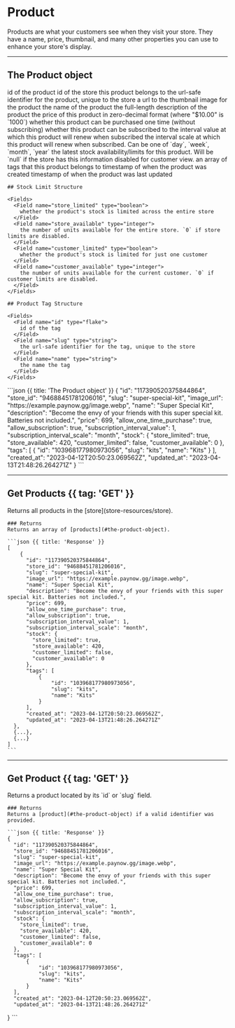 # Product

<Row>
  <Col>
    Products are what your customers see when they visit your store.
    They have a name, price, thumbnail, and many other properties you can use to enhance your store's display.
  </Col>
  <Col sticky>
    <Endpoints>
        <Endpoint method="GET" href="#get-products" url="/store/products" />
        <Endpoint method="GET" href="#get-product" url="/store/products/{product.id}" />
        <Endpoint method="GET" href="#get-product" url="/store/products/{product.slug}" />
    </Endpoints>
  </Col>
</Row>

---

## The Product object

<Row>
  <Col>
    <Fields>
      <Field name="id" type="flake">
        id of the product
      </Field>
      <Field name="store_id" type="flake">
        id of the store this product belongs to
      </Field>
      <Field name="slug" type="string">
        the url-safe identifier for the product, unique to the store
      </Field>
      <Field name="image_url" type="string" nullable>
        a url to the thumbnail image for the product
      </Field>
      <Field name="name" type="string">
        the name of the product
      </Field>
      <Field name="description" type="string">
        the full-length description of the product
      </Field>
      <Field name="price" type="integer">
        the price of this product in zero-decimal format (where "$10.00" is `1000`)
      </Field>
      <Field name="allow_one_time_purchase" type="boolean">
        whether this product can be purchased one time (without subscribing)
      </Field>
      <Field name="allow_subscription" type="boolean">
        whether this product can be subscribed to
      </Field>
      <Field name="subscription_interval_value" type="integer">
        the interval value at which this product will renew when subscribed
      </Field>
      <Field name="subscription_interval_scale" type="enum">
        the interval scale at which this product will renew when subscribed.
        Can be one of `day`, `week`, `month`, `year`
      </Field>
      <Field name="stock" type="stock limit" typeHref="#stock-limit-structure" nullable>
        the latest stock availability/limits for this product.
        Will be `null` if the store has this information disabled for customer view.
      </Field>
      <Field name="tags" type="product tag" typeHref="#product-tag-structure">
        an array of tags that this product belongs to
      </Field>
      <Field name="created_at" type="timestamp">
        timestamp of when the product was created
      </Field>
      <Field name="updated_at" type="timestamp" nullable>
        timestamp of when the product was last updated
      </Field>
    </Fields>

    ## Stock Limit Structure

    <Fields>
      <Field name="store_limited" type="boolean">
        whether the product's stock is limited across the entire store
      </Field>
      <Field name="store_available" type="integer">
        the number of units available for the entire store. `0` if store limits are disabled.
      </Field>
      <Field name="customer_limited" type="boolean">
        whether the product's stock is limited for just one customer
      </Field>
      <Field name="customer_available" type="integer">
        the number of units available for the current customer. `0` if customer limits are disabled.
      </Field>
    </Fields>

    ## Product Tag Structure

    <Fields>
      <Field name="id" type="flake">
        id of the tag
      </Field>
      <Field name="slug" type="string">
        the url-safe identifier for the tag, unique to the store
      </Field>
      <Field name="name" type="string">
        the name the tag
      </Field>
    </Fields>
  </Col>
  <Col sticky>
    ```json {{ title: 'The Product object' }}
    {
        "id": "117390520375844864",
        "store_id": "94688451781206016",
        "slug": "super-special-kit",
        "image_url": "https://example.paynow.gg/image.webp",
        "name": "Super Special Kit",
        "description": "Become the envy of your friends with this super special kit. Batteries not included.",
        "price": 699,
        "allow_one_time_purchase": true,
        "allow_subscription": true,
        "subscription_interval_value": 1,
        "subscription_interval_scale": "month",
        "stock": {
          "store_limited": true,
          "store_available": 420,
          "customer_limited": false,
          "customer_available": 0
        },
        "tags": [
            {
                "id": "103968177980973056",
                "slug": "kits",
                "name": "Kits"
            }
        ],
        "created_at": "2023-04-12T20:50:23.069562Z",
        "updated_at": "2023-04-13T21:48:26.264271Z"
    }
    ```
  </Col>
</Row>

---

## Get Products {{ tag: 'GET' }}

<Row>
  <Col>
    Returns all products in the [store](store-resources/store).

    ### Returns
    Returns an array of [products](#the-product-object).

  </Col>
  <Col sticky>
    <Endpoints request perms={[ {id: 'product_read'} ]}>
        <Endpoint method="GET" url="/store/products" />
    </Endpoints>

    ```json {{ title: 'Response' }}
    [
        {
          "id": "117390520375844864",
          "store_id": "94688451781206016",
          "slug": "super-special-kit",
          "image_url": "https://example.paynow.gg/image.webp",
          "name": "Super Special Kit",
          "description": "Become the envy of your friends with this super special kit. Batteries not included.",
          "price": 699,
          "allow_one_time_purchase": true,
          "allow_subscription": true,
          "subscription_interval_value": 1,
          "subscription_interval_scale": "month",
          "stock": {
            "store_limited": true,
            "store_available": 420,
            "customer_limited": false,
            "customer_available": 0
          },
          "tags": [
              {
                  "id": "103968177980973056",
                  "slug": "kits",
                  "name": "Kits"
              }
          ],
          "created_at": "2023-04-12T20:50:23.069562Z",
          "updated_at": "2023-04-13T21:48:26.264271Z"
      },
      {...},
      {...}
    ]
    ```
  </Col>
</Row>

---

## Get Product {{ tag: 'GET' }}

<Row>
  <Col>
    Returns a product located by its `id` or `slug` field.

    ### Returns
    Returns a [product](#the-product-object) if a valid identifier was provided.

  </Col>
  <Col sticky>
    <Endpoints request perms={[ {id: 'product_read'} ]}>
        <Endpoint method="GET" url="/store/products/{product.id}" />
        <Endpoint method="GET" url="/store/products/{product.slug}" />
    </Endpoints>

    ```json {{ title: 'Response' }}
    {
      "id": "117390520375844864",
      "store_id": "94688451781206016",
      "slug": "super-special-kit",
      "image_url": "https://example.paynow.gg/image.webp",
      "name": "Super Special Kit",
      "description": "Become the envy of your friends with this super special kit. Batteries not included.",
      "price": 699,
      "allow_one_time_purchase": true,
      "allow_subscription": true,
      "subscription_interval_value": 1,
      "subscription_interval_scale": "month",
      "stock": {
        "store_limited": true,
        "store_available": 420,
        "customer_limited": false,
        "customer_available": 0
      },
      "tags": [
          {
              "id": "103968177980973056",
              "slug": "kits",
              "name": "Kits"
          }
      ],
      "created_at": "2023-04-12T20:50:23.069562Z",
      "updated_at": "2023-04-13T21:48:26.264271Z"
  }
    ```
  </Col>
</Row>
